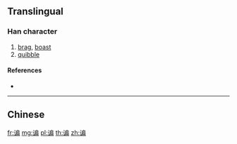 {{character info/new}}
{{also|諞}}
==Translingual==

===Han character===
{{Han char|rn=149|rad=讠|as=09|sn=11|four=|canj=IVISB}}

# [[brag]], [[boast]]
# [[quibble]]

====References====
* {{Han ref|kx=1188.181|hdz=64002.070|uh=8C1D|ud=35869}}

----

==Chinese==
{{zh-see|諞}}

[[fr:谝]]
[[mg:谝]]
[[pl:谝]]
[[th:谝]]
[[zh:谝]]